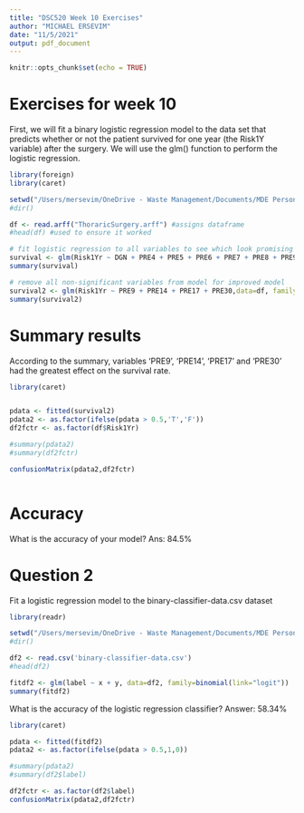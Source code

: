 ---
title: "DSC520 Week 10 Exercises"
author: "MICHAEL ERSEVIM"
date: "11/5/2021"
output: pdf_document
---

```{r setup, include=FALSE}
knitr::opts_chunk$set(echo = TRUE)
```

# Exercises for week 10

First, we will fit a binary logistic regression model to the data set that predicts whether or not the patient survived for one year (the Risk1Y variable) after the surgery. We will use the glm() function to perform the logistic regression.


```{r}
library(foreign)
library(caret)

setwd("/Users/mersevim/OneDrive - Waste Management/Documents/MDE Personal/Bellevue DS classes/DSC520")
#dir()

df <- read.arff("ThoraricSurgery.arff") #assigns dataframe
#head(df) #used to ensure it worked

# fit logistic regression to all variables to see which look promising
survival <- glm(Risk1Yr ~ DGN + PRE4 + PRE5 + PRE6 + PRE7 + PRE8 + PRE9 + PRE10 + PRE11 + PRE14 + PRE17 + PRE19 + PRE25 + PRE30 + PRE32,data=df, family=binomial(link="logit"))
summary(survival)

# remove all non-significant variables from model for improved model
survival2 <- glm(Risk1Yr ~ PRE9 + PRE14 + PRE17 + PRE30,data=df, family=binomial(link="logit"))
summary(survival2)


```

# Summary results

According to the summary, variables 'PRE9', 'PRE14', 'PRE17' and 'PRE30' had the greatest effect on the survival rate.

```{r}

library(caret)


pdata <- fitted(survival2)
pdata2 <- as.factor(ifelse(pdata > 0.5,'T','F'))
df2fctr <- as.factor(df$Risk1Yr)

#summary(pdata2)
#summary(df2fctr)

confusionMatrix(pdata2,df2fctr)



```

# Accuracy

 What is the accuracy of your model?
 Ans: 84.5%
 

# Question 2

Fit a logistic regression model to the binary-classifier-data.csv dataset

```{r}

library(readr)

setwd("/Users/mersevim/OneDrive - Waste Management/Documents/MDE Personal/Bellevue DS classes/DSC520")
#dir()

df2 <- read.csv('binary-classifier-data.csv')
#head(df2)

fitdf2 <- glm(label ~ x + y, data=df2, family=binomial(link="logit"))
summary(fitdf2)


```


What is the accuracy of the logistic regression classifier?
Answer: 58.34%

```{r}

library(caret)

pdata <- fitted(fitdf2)
pdata2 <- as.factor(ifelse(pdata > 0.5,1,0))

#summary(pdata2)
#summary(df2$label)

df2fctr <- as.factor(df2$label)
confusionMatrix(pdata2,df2fctr)

```

